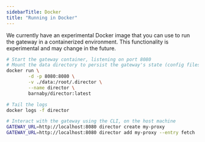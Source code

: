 ```yaml
---
sidebarTitle: Docker
title: "Running in Docker"
---
```


We currently have an experimental Docker image that you can use to run the gateway in a containerized environment. This functionality is experimental and may change in the future.

```bash
# Start the gateway container, listening on port 8080
# Mount the data directory to persist the gateway's state (config files, etc)
docker run \
        -d -p 8080:8080 \
        -v ./data:/root/.director \
        --name director \
        barnaby/director:latest

# Tail the logs
docker logs -f director

# Interact with the gateway using the CLI, on the host machine
GATEWAY_URL=http://localhost:8080 director create my-proxy
GATEWAY_URL=http://localhost:8080 director add my-proxy --entry fetch
```